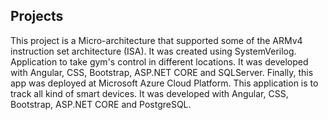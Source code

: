## Projects

<ProjectCard title="ARMv4 Processor" link="https://github.com/Cubero2112/ARMv4Processor" bg="linear-gradient(to right, #D4145A 0%, #FBB03B 100%)">
This project is a Micro-architecture that
supported some of the ARMv4 instruction set architecture (ISA).
It was created using SystemVerilog.
</ProjectCard>


<ProjectCard title="Gym TEC" link="https://github.com/jonathanGarciaUgalde/GymTEC" bg="linear-gradient(90deg, rgba(2,0,36,1) 0%, rgba(190,40,186,1) 25%, rgba(9,75,121,1) 80%)">
Application to take gym's control in different locations. It
was developed with Angular, CSS, Bootstrap, ASP.NET CORE and SQLServer. 
Finally, this app was deployed at Microsoft Azure Cloud Platform.
</ProjectCard>


<ProjectCard title="Smart Home TEC" link="https://github.com/jonathanGarciaUgalde/SmartHomeTEC" bg="linear-gradient(90deg, rgba(2,0,36,1) 0%, rgba(47,141,138,1) 25%, rgba(88,70,153,1) 57%, rgba(110,33,161,1) 74%, rgba(172,44,126,1) 98%)">
This application is to track all kind of smart devices. It was
developed with Angular, CSS, Bootstrap, ASP.NET CORE and PostgreSQL.
</ProjectCard>
